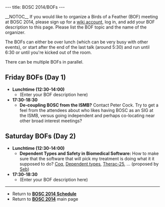 ---
title: BOSC 2014/BOFs
---

__NOTOC__
If you would like to organize a Birds of a Feather (BOF) meeting at BOSC 2014, please sign up for a [[Special:Userlogin| wiki account]], log in, and add your BOF description to this page. Please list the BOF topic and the name of the organizer.

The BOFs can either be over lunch (which can be very busy with other events), or start after the end of the last talk (around 5:30) and run until 6:30 or until you're kicked out of the room.

There can be multiple BOFs in parallel.

== Friday BOFs (Day 1) ==

* '''Lunchtime (12:30-14:00)'''
** (Enter your BOF description here)
* '''17:30-18:30'''
** '''De-coupling BOSC from the ISMB?''' Contact Peter Cock. Try to get a feel from the attendees about who likes having BOSC as an SIG at the ISMB, versus going independent and perhaps co-locating near other broad interest meetings?

== Saturday BOFs (Day 2) ==
* '''Lunchtime (12:30-14:00)'''
** '''Dependent Types and Safety in Biomedical Software:''' How to make sure that the software that will pick my treatment is doing what it it supposed to do? [http://coq.inria.fr/ Coq], [http://en.wikipedia.org/wiki/Dependent_types Dependent types], [http://en.wikipedia.org/wiki/Therac-25 Therac-25], … (proposed by [http://seb.mondet.org/ Seb])
* '''17:30-18:30'''
** (Enter your BOF description here)


----

* Return to '''[[BOSC_2014_Schedule | BOSC 2014 Schedule]]'''
* Return to '''[[BOSC_2014 | BOSC 2014]]''' main page